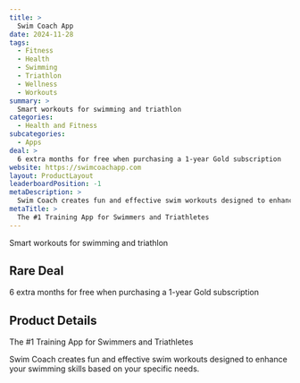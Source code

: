 ```yaml
---
title: >
  Swim Coach App
date: 2024-11-28
tags:
  - Fitness
  - Health
  - Swimming
  - Triathlon
  - Wellness
  - Workouts
summary: >
  Smart workouts for swimming and triathlon
categories:
  - Health and Fitness
subcategories:
  - Apps
deal: >
  6 extra months for free when purchasing a 1-year Gold subscription
website: https://swimcoachapp.com
layout: ProductLayout
leaderboardPosition: -1
metaDescription: >
  Swim Coach creates fun and effective swim workouts designed to enhance your swimming skills based on your specific needs.
metaTitle: >
  The #1 Training App for Swimmers and Triathletes
---
```

Smart workouts for swimming and triathlon

## Rare Deal

6 extra months for free when purchasing a 1-year Gold subscription

## Product Details

The #1 Training App for Swimmers and Triathletes

Swim Coach creates fun and effective swim workouts designed to enhance your swimming skills based on your specific needs.
